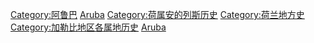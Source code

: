 [[Category:阿鲁巴|Category:阿鲁巴]]
[[Category:北美洲各国历史|Aruba]]
[[Category:荷属安的列斯历史|Category:荷属安的列斯历史]]
[[Category:荷兰地方史|Category:荷兰地方史]]
[[Category:加勒比地区各属地历史|Category:加勒比地区各属地历史]]
[[Category:各島嶼歷史|Aruba]]